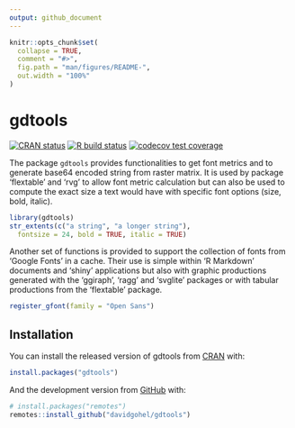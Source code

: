 ```yaml
---
output: github_document
---
```


<!-- README.md is generated from README.Rmd. Please edit that file -->

```r
knitr::opts_chunk$set(
  collapse = TRUE,
  comment = "#>",
  fig.path = "man/figures/README-",
  out.width = "100%"
)
```

# gdtools

<!-- badges: start -->
[![CRAN status](https://www.r-pkg.org/badges/version/gdtools)](https://CRAN.R-project.org/package=gdtools)
[![R build status](https://github.com/davidgohel/gdtools/workflows/R-CMD-check/badge.svg)](https://github.com/davidgohel/gdtools/actions)
[![codecov test coverage](https://codecov.io/gh/davidgohel/gdtools/branch/master/graph/badge.svg)](https://app.codecov.io/gh/davidgohel/gdtools)
<!-- badges: end -->

The package `gdtools` provides functionalities to get
font metrics and to generate base64 encoded string from 
raster matrix. It is used by package 'flextable' and 'rvg'
to allow font metric calculation but can also be used 
to compute the exact size a text would have with 
specific font options (size, bold, italic).

```r
library(gdtools)
str_extents(c("a string", "a longer string"), 
  fontsize = 24, bold = TRUE, italic = TRUE)
```


Another set of functions is provided to support the collection 
of fonts from 'Google Fonts' in a cache. Their use is simple within 
'R Markdown' documents and 'shiny' applications but also with graphic 
productions generated with the 'ggiraph', 'ragg' and 'svglite' packages 
or with tabular productions from the 'flextable' package.


```r
register_gfont(family = "Open Sans")
```


## Installation

You can install the released version of gdtools from [CRAN](https://CRAN.R-project.org) with:

``` r
install.packages("gdtools")
```

And the development version from [GitHub](https://github.com/davidgohel/gdtools) with:

``` r
# install.packages("remotes")
remotes::install_github("davidgohel/gdtools")
```
